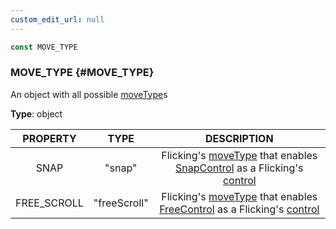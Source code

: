 ```yaml
---
custom_edit_url: null
---
```


```ts
const MOVE_TYPE
```

### MOVE_TYPE {#MOVE_TYPE}

<div className="bulma-tags">

</div>

An object with all possible [moveType](Flicking#moveType)s

**Type**: object

|PROPERTY|TYPE|DESCRIPTION|
|:---:|:---:|:---:|
|SNAP|"snap"|Flicking's [moveType](Flicking#moveType) that enables [SnapControl](SnapControl) as a Flicking's [control](Flicking#control)|
|FREE_SCROLL|"freeScroll"|Flicking's [moveType](Flicking#moveType) that enables [FreeControl](FreeControl) as a Flicking's [control](Flicking#control)|


